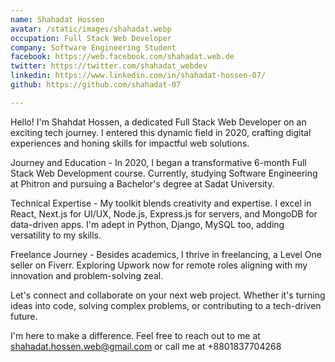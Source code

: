 ```yaml
---
name: Shahadat Hossen
avatar: /static/images/shahadat.webp
occupation: Full Stack Web Developer 
company: Software Engineering Student
facebook: https://web.facebook.com/shahadat.web.de
twitter: https://twitter.com/shahadat_webdev
linkedin: https://www.linkedin.com/in/shahadat-hossen-07/
github: https://github.com/shahadat-07

---
```


Hello! I'm Shahdat Hossen, a dedicated Full Stack Web Developer on an exciting tech journey. I entered this dynamic field in 2020, crafting digital experiences and honing skills for impactful web solutions.

Journey and Education - In 2020, I began a transformative 6-month Full Stack Web Development course. Currently, studying Software Engineering at Phitron and pursuing a Bachelor's degree at Sadat University.

Technical Expertise -
My toolkit blends creativity and expertise. I excel in React, Next.js for UI/UX, Node.js, Express.js for servers, and MongoDB for data-driven apps. I'm adept in Python, Django, MySQL too, adding versatility to my skills.

Freelance Journey - Besides academics, I thrive in freelancing, a Level One seller on Fiverr. Exploring Upwork now for remote roles aligning with my innovation and problem-solving zeal.

Let's connect and collaborate on your next web project. Whether it's turning ideas into code, solving complex problems, or contributing to a tech-driven future.

I'm here to make a difference. Feel free to reach out to me at shahadat.hossen.web@gmail.com or call me at +8801837704268
